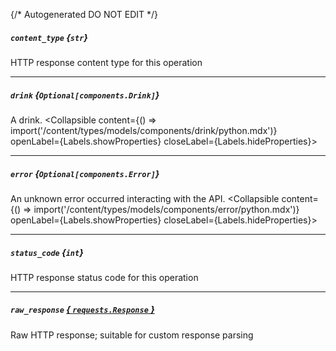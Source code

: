 {/* Autogenerated DO NOT EDIT  */}

##### `content_type` *{`str`}*
HTTP response content type for this operation

---
##### `drink` *{`Optional[components.Drink]`}*
A drink.
<Collapsible content={() => import('/content/types/models/components/drink/python.mdx')} openLabel={Labels.showProperties} closeLabel={Labels.hideProperties}>
</Collapsible>

---
##### `error` *{`Optional[components.Error]`}*
An unknown error occurred interacting with the API.
<Collapsible content={() => import('/content/types/models/components/error/python.mdx')} openLabel={Labels.showProperties} closeLabel={Labels.hideProperties}>
</Collapsible>

---
##### `status_code` *{`int`}*
HTTP response status code for this operation

---
##### `raw_response` [*{ `requests.Response` }*](https://requests.readthedocs.io/en/latest/api/#requests.Response)
Raw HTTP response; suitable for custom response parsing


